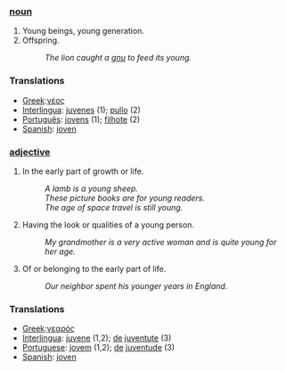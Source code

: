 === [[noun]] ===
#Young beings, young generation.
#Offspring.
#:''The lion caught a [[gnu]] to feed its young.'' 

=== Translations ===
*[[Greek]]:[[νέος]]
*[[Interlingua]]: [[juvene]]s (1); [[pullo]] (2)
*[[Português]]: [[jovem|jovens]] (1); [[filhote]] (2)
*[[Spanish]]: [[joven]]

=== [[adjective]] ===
#In the early part of growth or life. 
#:''A lamb is a young sheep.'' 
#:''These picture books are for young readers.'' 
#:''The age of space travel is still young.'' 
#Having the look or qualities of a young person. 
#:''My grandmother is a very active woman and is quite young for her age.'' 
#Of or belonging to the early part of life. 
#:''Our neighbor spent his younger years in England.'' 

=== Translations ===
*[[Greek]]:[[νεαρός]]
*[[Interlingua]]: [[juvene]] (1,2); [[de]] [[juventute]] (3)
*[[Portuguese]]: [[jovem]] (1,2); [[de]] [[juventude]] (3)
*[[Spanish]]: [[joven]]